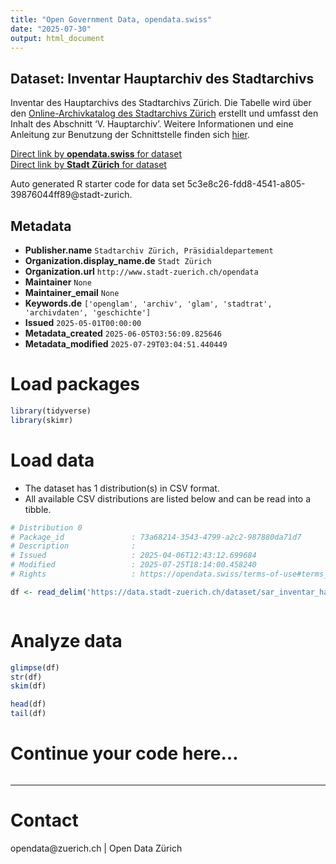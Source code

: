 ```yaml
---
title: "Open Government Data, opendata.swiss"
date: "2025-07-30"
output: html_document
---
```


## Dataset: Inventar Hauptarchiv des Stadtarchivs

Inventar des Hauptarchivs des Stadtarchivs Zürich. Die Tabelle wird über den [Online-Archivkatalog des Stadtarchivs Zürich](https://amsquery.stadt-zuerich.ch/suchinfo.aspx) erstellt und umfasst den Inhalt des Abschnitt 'V. Hauptarchiv'. Weitere Informationen und eine Anleitung zur Benutzung der Schnittstelle finden sich [hier](https://opendatazurich.github.io/sar-sru-api/).

[Direct link by **opendata.swiss** for dataset](https://opendata.swiss/de/dataset/inventar-hauptarchiv-des-stadtarchivs)<br>
[Direct link by **Stadt Zürich** for dataset](https://data.stadt-zuerich.ch/dataset/sar_inventar_hauptarchiv)

Auto generated R starter code for data set 5c3e8c26-fdd8-4541-a805-39876044ff89@stadt-zurich.

## Metadata

- **Publisher.name** `Stadtarchiv Zürich, Präsidialdepartement`
- **Organization.display_name.de** `Stadt Zürich`
- **Organization.url** `http://www.stadt-zuerich.ch/opendata`
- **Maintainer** `None`
- **Maintainer_email** `None`
- **Keywords.de** `['openglam', 'archiv', 'glam', 'stadtrat', 'archivdaten', 'geschichte']`
- **Issued** `2025-05-01T00:00:00`
- **Metadata_created** `2025-06-05T03:56:09.825646`
- **Metadata_modified** `2025-07-29T03:04:51.440449`


# Load packages

```r

library(tidyverse)
library(skimr)

```

# Load data

-   The dataset has 1 distribution(s) in CSV format.
-   All available CSV distributions are listed below and can be read into a tibble.

```r

# Distribution 0
# Package_id               : 73a68214-3543-4799-a2c2-987880da71d7
# Description              : 
# Issued                   : 2025-04-06T12:43:12.699684
# Modified                 : 2025-07-25T18:14:00.458240
# Rights                   : https://opendata.swiss/terms-of-use#terms_open

df <- read_delim('https://data.stadt-zuerich.ch/dataset/sar_inventar_hauptarchiv/download/sar_inventar_hauptarchiv.csv')



```

# Analyze data

```r

glimpse(df)
str(df)
skim(df)

head(df)
tail(df)

```

# Continue your code here...

```r

```

------------------------------------------------------------------------

# Contact

opendata@zuerich.ch | Open Data Zürich
